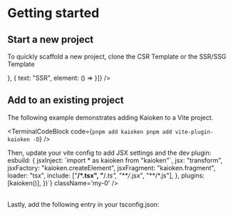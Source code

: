 
# Getting started

<h2 id="start-a-new-project">Start a new project</h2>

To quickly scaffold a new project, clone the <ExternalLink href="https://github.com/CrimsonChi/kaioken-csr-template.git">CSR Template</ExternalLink>
or the <ExternalLink href="https://github.com/CrimsonChi/kaioken-ssr-template.git">SSR/SSG Template</ExternalLink>

<div className='not-prose'>
  <TabGroup
    items={[{
      text: "CSR",
      element: () => <TerminalCodeBlock 
    code={`mkdir my-app
cd my-app
git clone https://github.com/CrimsonChi/kaioken-csr-template.git .
rm -r .git `}
    />
    }, {
      text: "SSR",
      element: () => <TerminalCodeBlock 
    code={`mkdir my-app
cd my-app
git clone https://github.com/CrimsonChi/kaioken-ssr-template.git .
rm -r .git `}
    />
    }]}
  />

</div>

<h2 id="start-a-new-project">Add to an existing project</h2>

The following example demonstrates adding Kaioken to a Vite project.

<TerminalCodeBlock 
  code={`pnpm add kaioken
pnpm add vite-plugin-kaioken -D`}
  />

<div className="no-prose">
  <span>Then, update your vite config to add JSX settings and the dev plugin:</span>
  <CodeBlock code={`import { defineConfig } from "vite"

  esbuild: {
    jsxInject: \`import * as kaioken from "kaioken"\`,
    jsx: "transform",
    jsxFactory: "kaioken.createElement",
    jsxFragment: "kaioken.fragment",
    loader: "tsx",
    include: ["**/*.tsx", "**/*.ts", "**/*.jsx", "**/*.js"],
  },
  plugins: [kaioken()],
})`} className='my-0' />
</div>
<br />

<div className="no-prose">
  <span>Lastly, add the following entry in your tsconfig.json:</span>
  <JSONCodeBlock code={`{
  "compilerOptions": {
    ...
    "jsx": "preserve"
    ...
  }
}`} className='my-0' />
</div>